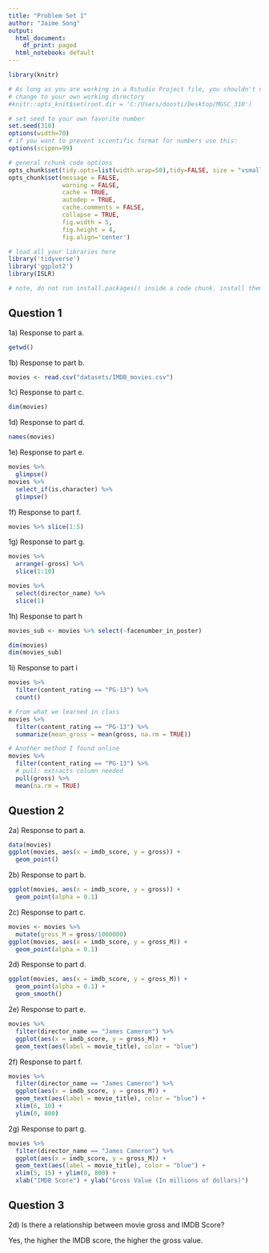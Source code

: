 ```yaml
---
title: "Problem Set 1"
author: "Jaime Song"
output:
  html_document:
    df_print: paged
  html_notebook: default
---
```


```r


library(knitr)

# As long as you are working in a Rstudio Project file, you shouldn't need to 'hard code' directories like this 
# change to your own working directory
#knitr::opts_knit$set(root.dir = 'C:/Users/doosti/Desktop/MGSC_310')

# set seed to your own favorite number
set.seed(310)
options(width=70)
# if you want to prevent scientific format for numbers use this:
options(scipen=99)

# general rchunk code options
opts_chunk$set(tidy.opts=list(width.wrap=50),tidy=FALSE, size = "vsmall")
opts_chunk$set(message = FALSE,
               warning = FALSE,
               cache = TRUE,
               autodep = TRUE,
               cache.comments = FALSE,
               collapse = TRUE,
               fig.width = 5,  
               fig.height = 4,
               fig.align='center')

```

```r

# load all your libraries here
library('tidyverse')
library('ggplot2')
library(ISLR)

# note, do not run install.packages() inside a code chunk. install them in the console outside of a code chunk. 

```


## Question 1

1a) Response to part a. 

```r
getwd()

```


1b) Response to part b. 

```r
movies <- read.csv("datasets/IMDB_movies.csv")

```

1c) Response to part c.

```r
dim(movies)

```

1d) Response to part d. 

```r
names(movies)

```
1e) Response to part e. 

```r
movies %>% 
  glimpse()
movies %>% 
  select_if(is.character) %>% 
  glimpse()

```

1f) Response to part f.

```r
movies %>% slice(1:5)

```
1g) Response to part g.

```r
movies %>% 
  arrange(-gross) %>% 
  slice(1:10) 

movies %>% 
  select(director_name) %>% 
  slice(1)
```
1h) Response to part h
```r
movies_sub <- movies %>% select(-facenumber_in_poster)

dim(movies)
dim(movies_sub)
```

1i) Response to part i
```r
movies %>% 
  filter(content_rating == "PG-13") %>% 
  count()

# From what we learned in class
movies %>% 
  filter(content_rating == "PG-13") %>% 
  summarize(mean_gross = mean(gross, na.rm = TRUE))

# Another method I found online
movies %>% 
  filter(content_rating == "PG-13") %>% 
  # pull: extracts column needed
  pull(gross) %>%
  mean(na.rm = TRUE)
```

## Question 2

2a) Response to part a. 


```r
data(movies)
ggplot(movies, aes(x = imdb_score, y = gross)) +
  geom_point()


```


2b) Response to part b. 


```r
ggplot(movies, aes(x = imdb_score, y = gross)) +
  geom_point(alpha = 0.1) 

```

2c) Response to part c. 


```r
movies <- movies %>% 
  mutate(gross_M = gross/1000000)
ggplot(movies, aes(x = imdb_score, y = gross_M)) +
  geom_point(alpha = 0.1)

```

2d) Response to part d. 


```r
ggplot(movies, aes(x = imdb_score, y = gross_M)) +
  geom_point(alpha = 0.1) +
  geom_smooth()

```

2e) Response to part e. 


```r
movies %>% 
  filter(director_name == "James Cameron") %>% 
  ggplot(aes(x = imdb_score, y = gross_M)) +
  geom_text(aes(label = movie_title), color = "blue")

```

2f) Response to part f. 


```r
movies %>% 
  filter(director_name == "James Cameron") %>% 
  ggplot(aes(x = imdb_score, y = gross_M)) +
  geom_text(aes(label = movie_title), color = "blue") +
  xlim(6, 10) + 
  ylim(0, 800)

```

2g) Response to part g. 


```r
movies %>% 
  filter(director_name == "James Cameron") %>% 
  ggplot(aes(x = imdb_score, y = gross_M)) +
  geom_text(aes(label = movie_title), color = "blue") +
  xlim(5, 15) + ylim(0, 800) +
  xlab("IMDB Score") + ylab("Gross Value (In millions of dollars)")

```


## Question 3

2d) Is there a relationship between movie gross and IMDB Score?

Yes, the higher the IMDB score, the higher the gross value.



